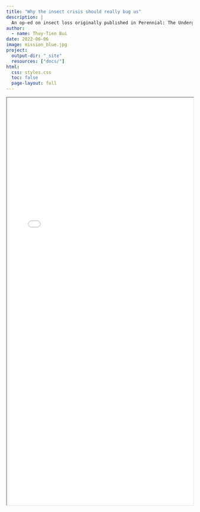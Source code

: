 ```yaml
---
title: "Why the insect crisis should really bug us"
description: |
  An op-ed on insect loss originally published in Perennial: The Undergraduate Environmental Journal of Berkeley
author:
  - name: Thuy-Tien Bui
date: 2022-06-06
image: mission_blue.jpg
project:
  output-dir: "_site"
  resources: ["docs/"]
html:
  css: styles.css
  toc: false
  page-layout: full
---
```


<iframe src="insect_crisis_oped.pdf" width="100%" height="1100px">

</iframe>
